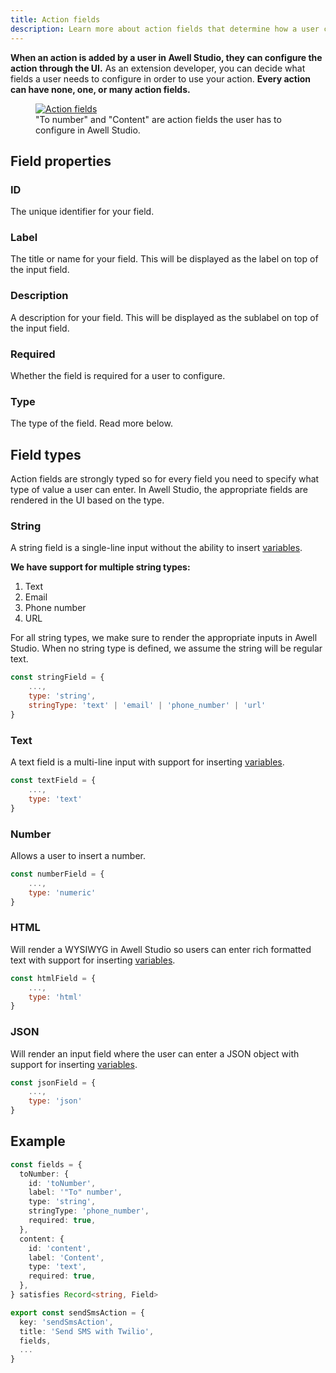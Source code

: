 ```yaml
---
title: Action fields
description: Learn more about action fields that determine how a user can configure your action in Awell Studio
---
```


**When an action is added by a user in Awell Studio, they can configure the action through the UI.** As an extension developer, you can decide what fields a user needs to configure in order to use your action. **Every action can have none, one, or many action fields.**

<figure className="w-full flex flex-col justify-center text-center relative">
  <div className="bg-[#F0F6FF] p-12 w-full sm:w-8/12 sm:p-4 mx-auto rounded-md">
    <a
      href="https://res.cloudinary.com/da7x4rzl4/image/upload/v1678703642/Developer%20portal/Action_Fields.png"
      target="_blank"
      title="Action vs. Activity"
    >
      <img
        src="https://res.cloudinary.com/da7x4rzl4/image/upload/v1678703642/Developer%20portal/Action_Fields.png"
        alt="Action fields"
      />
    </a>
  </div>
  <figcaption className="dark:text-slate-400 pt-2">
    "To number" and "Content" are action fields the user has to configure in
    Awell Studio.
  </figcaption>
</figure>

## Field properties

### ID

The unique identifier for your field.

### Label

The title or name for your field. This will be displayed as the label on top of the input field.

### Description

A description for your field. This will be displayed as the sublabel on top of the input field.

### Required

Whether the field is required for a user to configure.

### Type

The type of the field. Read more below.

## Field types

Action fields are strongly typed so for every field you need to specify what type of value a user can enter. In Awell Studio, the appropriate fields are rendered in the UI based on the type.

### String

A string field is a single-line input without the ability to insert [variables](https://help.awellhealth.com/en/articles/5844865-dynamize-your-actions-with-variables).

**We have support for multiple string types:**

1. Text
2. Email
3. Phone number
4. URL

For all string types, we make sure to render the appropriate inputs in Awell Studio. When no string type is defined, we assume the string will be regular text.

```javascript
const stringField = {
    ...,
    type: 'string',
    stringType: 'text' | 'email' | 'phone_number' | 'url'
}
```

### Text

A text field is a multi-line input with support for inserting [variables](https://help.awellhealth.com/en/articles/5844865-dynamize-your-actions-with-variables).

```javascript
const textField = {
    ...,
    type: 'text'
}
```

### Number

Allows a user to insert a number.

```javascript
const numberField = {
    ...,
    type: 'numeric'
}
```

### HTML

Will render a WYSIWYG in Awell Studio so users can enter rich formatted text with support for inserting [variables](https://help.awellhealth.com/en/articles/5844865-dynamize-your-actions-with-variables).

```javascript
const htmlField = {
    ...,
    type: 'html'
}
```

### JSON

Will render an input field where the user can enter a JSON object with support for inserting [variables](https://help.awellhealth.com/en/articles/5844865-dynamize-your-actions-with-variables).

```javascript
const jsonField = {
    ...,
    type: 'json'
}
```

## Example

```typescript
const fields = {
  toNumber: {
    id: 'toNumber',
    label: '"To" number',
    type: 'string',
    stringType: 'phone_number',
    required: true,
  },
  content: {
    id: 'content',
    label: 'Content',
    type: 'text',
    required: true,
  },
} satisfies Record<string, Field>

export const sendSmsAction = {
  key: 'sendSmsAction',
  title: 'Send SMS with Twilio',
  fields,
  ...
}
```
